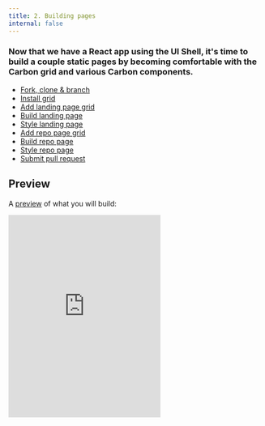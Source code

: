 ```yaml
---
title: 2. Building pages
internal: false
---
```


### Now that we have a React app using the UI Shell, it's time to build a couple static pages by becoming comfortable with the Carbon grid and various Carbon components.

<AnchorLinks>

- [Fork, clone & branch](#fork-clone--branch)
- [Install grid](#install-grid)
- [Add landing page grid](#add-landing-page-grid)
- [Build landing page](#build-landing-page)
- [Style landing page](#style-landing-page)
- [Add repo page grid](#add-repo-page-grid)
- [Build repo page](#build-repo-page)
- [Style repo page](#style-repo-page)
- [Submit pull request](#submit-pull-request)

</AnchorLinks>

## Preview

A [preview](https://react-step-3--carbon-tutorial.netlify.com) of what you will build:

<Row>
  <Column offsetLg="4">
    <iframe
      height="400"
      title="Carbon Tutorial Step 2"
      src="https://react-step-3--carbon-tutorial.netlify.com"
      frameborder="no"
      allowtransparency="true"
      allowfullscreen="true"
      class="bx--iframe bx--iframe--border"
    />
  </Column>
</Row>

## Fork, clone & branch

This tutorial has an accompanying GitHub repository called [carbon-tutorial](https://github.com/carbon-design-system/carbon-tutorial) that we'll use as a starting point for each step. If you haven't forked and cloned that repository yet, and haven't added the upstream remote, go ahead and do so by following the [step 1 instructions](/tutorial/react-step-1#fork-clone--branch).

### Branch

With your repository all set up, let's check out the branch for this tutorial step's starting point.

```bash
$ git fetch upstream
$ git checkout -b react-step-2 upstream/react-step-2
```

_Note: This builds on top of step 1, but be sure to check out the upstream step 2 branch because it includes the static assets required to get through this step._

### Build & start app

Install the app's dependencies (in case you're starting fresh in your current directory and not continuing from the previous step):

```bash
$ yarn
```

Then, start the app:

```bash
$ yarn start
```

You should see something similar to where the [previous step](/tutorial/react-step-1) left off.

### IE11 polyfills

Before we get started with this step, we'll be adding some components that require IE11 polyfills. As shown in the [Carbon React documentation](https://github.com/carbon-design-system/carbon/blob/master/packages/react/.storybook/polyfills.js), go ahead and add these imports to the top of the root `index.js`. They aren't all needed, but we'll add them all to play it safe for the duration of the tutorial.

##### src/index.js

```javascript
import 'core-js/modules/es7.array.includes';
import 'core-js/modules/es6.array.fill';
import 'core-js/modules/es6.string.includes';
import 'core-js/modules/es6.string.trim';
import 'core-js/modules/es7.object.values';
```

_Note: You may be wondering where_ `core-js`_came from because it's not a Carbon package and we haven't explicitly installed it. Run_ `yarn why core-js` _and you'll see there are a number of packages that have brought it in as a dependency._

## Install grid

In our last step we added our styles, component and icon packages. Now that we're building the pages with grid, we need to install one more Carbon package. Stop your development environment (`CTRL-C`) and:

```bash
$ yarn add @carbon/grid
```

In `index.scss`, we need to configure our grid to use 16 columns instead of the default 12 columns. We do this by adding `grid-columns-16: true` in our `$feature-flags`.

##### src/index.scss

```css
$feature-flags: (
  ui-shell: true,
  grid-columns-16: true
);
```

_Note: Like before, the feature flag still needs to come before the Carbon_ `styles.scss` _import._

Run `yarn start` so we can begin building.

## Add landing page grid

Let's add our grid elements to `LandingPage.js`.

In order to use the grid, we need to wrap everything in a `<div className="bx--grid">`. We can continue to make rows by adding a `<div className="bx--row">` inside the grid, as well as make columns within those rows by adding `<div className="bx--col-[breakpoint]-[size]">`.

Our column sizes are specified by the number of columns they'll be spanning. If we use `bx--col-lg-4`, it means it'll span 4 of the 16 columns. If we use `bx--col-lg-8` it means it'll span 8 of the 16 columns, and so on.

We know from our design specs that we'll need three rows. The first row design doesn't appear to need any columns. The second row looks like it has two columns of equal width. The third row looks like it has four columns of equal width.

We'll make rows like so:

##### src/content/LandingPage/LandingPage.js

```javascript
return (
  <div className="bx--grid bx--grid--full-width landing-page">
    <div className="bx--row landing-page__banner">
      <div className="bx--col-lg-16">1</div>
    </div>
    <div className="bx--row landing-page__r2">
      <div className="bx--col-lg-8">1/2</div>
      <div className="bx--col-lg-8">1/2</div>
    </div>
    <div className="bx--row landing-page__r3">
      <div className="bx--col-md-4 bx--col-lg-4">1/4</div>
      <div className="bx--col-md-4 bx--col-lg-4">1/4</div>
      <div className="bx--col-md-4 bx--col-lg-4">1/4</div>
      <div className="bx--col-md-4 bx--col-lg-4">1/4</div>
    </div>
  </div>
);
```

We added a class of `bx--grid--full-width` to the grid container since our rows need to expand the whole page without any margins. We also added some custom classes like `landing-page`, `landing-page__banner`, `landing-page__r2`, etc., which we will use later.

## Build landing page

We'll start adding HTML elements and components by row.

### First row

In our first row we'll need a `BreadCrumb` component. First, let's import the components we need. Because we'll be importing several components for this page, we'll import them directly from the `carbon-components-react` package instead of the direct path for each one.

##### src/content/LandingPage/LandingPage.js

```javascript
import { Breadcrumb, BreadcrumbItem } from 'carbon-components-react';
```

We can now add our component to the first row, along with a header, like so:

##### src/content/LandingPage/LandingPage.js

```html
<div className="bx--row landing-page__banner">
  <div className="bx--col-lg-16">
    <Breadcrumb noTrailingSlash>
      <BreadcrumbItem>
        <a href="/">Getting started</a>
      </BreadcrumbItem>
    </Breadcrumb>
    <h1 className="landing-page__heading">
      Design &amp; build with Carbon
    </h1>
  </div>
</div>
```

You may notice that the styles look off. Don't worry, we'll fix these later.

### Second row

In our second row we'll need `Tabs` and `Button` components. We'll update the `carbon-components-react` import to:

##### src/content/LandingPage/LandingPage.js

```javascript
import {
  Breadcrumb,
  BreadcrumbItem,
  Button,
  Tabs,
  Tab,
} from 'carbon-components-react';
```

Before we can render the tabs, we need to add some props for the component after the import. These example props came from the [React Tabs Story](http://react.carbondesignsystem.com/?selectedKind=Tabs) in Storybook.

##### src/content/LandingPage/LandingPage.js

```javascript
const props = {
  tabs: {
    selected: 0,
    triggerHref: '#',
    role: 'navigation',
  },
  tab: {
    href: '#',
    role: 'presentation',
    tabIndex: 0,
  },
};
```

Modify the second row to use the `Tab` component.

##### src/content/LandingPage/LandingPage.js

```html
<div className="bx--row landing-page__r2">
  <div className="bx--col bx--no-gutter">
    <Tabs {...props.tabs}>
      <Tab {...props.tab} label="About">
        <div className="bx--grid bx--grid--no-gutter bx--grid--full-width">
          <div className="bx--row landing-page__tab-content">
            <div className="bx--col-lg-8">1/2</div>
            <div className="bx--col-lg-8">1/2</div>
          </div>
        </div>
      </Tab>
      <Tab {...props.tab} label="Design">
        <div className="bx--grid bx--grid--no-gutter bx--grid--full-width">
          <div className="bx--row landing-page__tab-content">
            <div className="bx--col-lg-16">
              Rapidly build beautiful and accessible experiences. The Carbon kit
              contains all resources you need to get started.
            </div>
          </div>
        </div>
      </Tab>
      <Tab {...props.tab} label="Develop">
        <div className="bx--grid bx--grid--no-gutter bx--grid--full-width">
          <div className="bx--row landing-page__tab-content">
            <div className="bx--col-lg-16">
              Carbon provides styles and components in Vanilla, React, Angular,
              and Vue for anyone building on the web.
            </div>
          </div>
        </div>
      </Tab>
    </Tabs>
  </div>
</div>
```

Hold up! If you were to run [DAP](https://www.ibm.com/able/dynamic-assessment-plug-in.html) to check for accessibility violations, you'd see `Multiple navigation landmarks must have unique labels specified with aria-label or aria-labelledby` because both the `Breadcrumb` and `Tabs` components use `<nav>` elements. To fix, add `aria-label` to the `Breadcrumb` opening tag:

<!-- prettier-ignore-start -->
```html
<Breadcrumb noTrailingSlash aria-label="Page navigation">
```
<!-- prettier-ignore-end -->

Same goes for the `Tabs` opening tag:

<!-- prettier-ignore-start -->
```html
<Tabs {...props.tabs} aria-label="Tab navigation">
```
<!-- prettier-ignore-end -->

Next, we'll need to add a styling override to move the tabs to the right on large viewports. For that, in `app.scss`, add the breakpoint import at the **top** of the file before we import `_landing-page.scss`.

##### src/app.scss

```scss
@import 'carbon-components/scss/globals/scss/vendor/@carbon/layout/scss/breakpoint.scss';
```

Create a file `_overrides.scss` in `src/content/LandingPage` with this declaration block.

##### src/content/LandingPage/\_overrides.scss

```scss
.landing-page__r2 .bx--tabs__nav {
  right: 0;
}
```

Then in `_landing-page.scss` add this import at the top of the file.

##### src/content/LandingPage/\_landing-page.scss

```scss
@import './overrides.scss';
```

_Note: We don't have to include this in a separate file, but it's nice to keep overrides separate from your application's styling so when migrating to future Carbon versions and if there are breaking changes via different class names, you have a consolidated list of styling declaration blocks to review._

We can now add our images and text for each column in the first `Tab` in `LandingPage.js`.

##### src/content/LandingPage/LandingPage.js

<!-- prettier-ignore-start -->
```html
<Tab {...props.tab} label="About">
  <div className="bx--grid bx--grid--no-gutter bx--grid--full-width">
    <div className="bx--row landing-page__tab-content">
      <div className="bx--col-lg-8">
        <h2 className="landing-page__subheading">
          What is Carbon?
        </h2>
        <p className="landing-page__p">
          Carbon is IBM’s open-source design system for digital
          products and experiences. With the IBM Design Language
          as its foundation, the system consists of working code,
          design tools and resources, human interface guidelines,
          and a vibrant community of contributors.
        </p>
        <Button>Learn more</Button>
      </div>
      <div className="bx--col-lg-8">
        <img
          className="landing-page__illo"
          src={`${process.env.PUBLIC_URL}/tab-illo.png`}
          alt="Carbon illustration"
        />
      </div>
    </div>
  </div>
</Tab>
```
<!-- prettier-ignore-end -->

Now let's set the image size in `_landing-page.scss`:

##### src/content/LandingPage/\_landing-page.scss

```scss
.landing-page__illo {
  max-width: 100%;
}
```

Assuming that the second and third tab would have a similar design, we would set them up in the same way. However, since our design specs don't show those tabs, we'll leave the code as is.

### Third row

The third row will be created in a later tutorial, so we'll just add the headers for now.

##### src/content/LandingPage/LandingPage.js

```html
<div className="bx--row landing-page__r3">
  <div className="bx--col-md-4 bx--col-lg-4">
    <h3 className="landing-page__label">The Principles</h3>
  </div>
  <div className="bx--col-md-4 bx--col-lg-4">Carbon is Open</div>
  <div className="bx--col-md-4 bx--col-lg-4">Carbon is Modular</div>
  <div className="bx--col-md-4 bx--col-lg-4">Carbon is Consistent</div>
</div>
```

## Style landing page

We've added basic layout styles in `_landing-page.scss`, so now let's add type, color and spacing styles to match the design. We'll be using our [spacing tokens](https://www.carbondesignsystem.com/guidelines/spacing). In `app.scss`, add these imports at the **top** of the file so we can use Carbon tokens and typography Sass mixins and functions:

##### src/app.scss

```scss
@import 'carbon-components/scss/globals/scss/typography.scss';
@import 'carbon-components/scss/globals/scss/vars.scss';
```

### Banner

Back to `_landing-page.scss`, we need to add space above the breadcrumb and below the heading. For that, add:

##### src/content/LandingPage/\_landing-page.scss

```scss
.landing-page__banner {
  padding-top: $spacing-05;
  padding-bottom: $spacing-07 * 4;
}
```

Looking at the design, we need a wall-to-well light gray background behind the banner and also behind the third row. This is a great opportunity to use a Sass mixin. We could put this at the top of `_landing-page.scss`, but it's best practice to place mixins in a dedicated file, so create a `_mixins.scss` file in `src/content/LandingPage`.

Add the following in `_mixins.scss`. Per the design we need to use Gray 10 for our banner background color, which can be set with the `$ui-01` [token](https://www.carbondesignsystem.com/guidelines/color/usage). Also, we want the background to extend into the grid's outermost gutters to go the full width of the viewport, so given the DOM structure, we can achieve that by setting the background in an absolutely positioned pseudo element.

##### src/content/LandingPage/\_mixins.scss

```scss
@mixin landing-page-background() {
  background-color: $ui-01;
  position: relative;

  &::before {
    content: '';
    position: absolute;
    left: -$spacing-05;
    top: 0;
    right: -$spacing-05;
    bottom: 0;
    background: $ui-01;
    z-index: -1;
  }
}
```

After you have created `_mixins.scss`, import it at the **top** of `_landing-page.scss`. By now you should have two imports:

##### src/content/LandingPage/\_landing-page.scss

```scss
@import './mixins.scss';
@import './overrides.scss';
```

Now to use the new mixin, update the `.landing-page__banner` declaration block to:

##### src/content/LandingPage/\_landing-page.scss

```scss
.landing-page__banner {
  padding-top: $spacing-05;
  padding-bottom: $spacing-07 * 4;
  @include landing-page-background;
}
```

Next, we'll add the correct header style to our `h1` by including our [type token](https://www.carbondesignsystem.com/guidelines/typography/productive) like so:

##### src/content/LandingPage/\_landing-page.scss

```scss
.landing-page__heading {
  @include type-style('productive-heading-05');
}
```

### Row two

For our second row, we need to fix the tabs positioning to match our design spec, as well as fix our type styles. We'll do this like so:

##### src/content/LandingPage/\_landing-page.scss

```scss
.landing-page__r2 {
  margin-top: rem(-40px);
}

.landing-page__tab-content {
  padding-top: $layout-05;
  padding-bottom: $layout-05;
}

.landing-page__subheading {
  @include type-style('productive-heading-03');
  font-weight: 600;
}

.landing-page__p {
  @include type-style('productive-heading-03');
  margin-top: $spacing-06;
  margin-bottom: $spacing-08;
}
```

_Note: By inspecting the tabs component, you can see that the tab height computes to_ `40px`_. We then used that to create our negative top margin in rem units._

### Row three

Let's also add some styles for the last row, even though that will get used later in the tutorial. You'll notice that we get to re-use the `landing-page-background` mixin that we just created.

##### src/content/LandingPage/\_landing-page.scss

```scss
.landing-page__r3 {
  padding-top: $spacing-08;
  padding-bottom: $spacing-08;
  @include landing-page-background;
}

.landing-page__label {
  @include type-style('heading-01');
}
```

Ta-da! You should see a finished landing page! Now we can move on to the repo page.

## Add repo page grid

Now in our `RepoPage.js` we'll add our grid containers in the `return` section.

##### src/content/RepoPage/RepoPage.js

```javascript
return (
  <div className="bx--grid bx--grid--full-width bx--grid--no-gutter repo-page">
    <div className="bx--row repo-page__r1">
      <div className="bx--col-lg-16">Data table will go here</div>
    </div>
  </div>
);
```

## Build repo page

We currently have `RepoPage.js` that just contains a grid and placeholder content for the time being. In the next tutorial step we're going to be querying an API to populate the `DataTable` component in this page. As a best practice to separate data fetching from the presentation components, go ahead and create a `RepoTable.js` as a sibling to `RepoPage.js` in `src/content/RepoPage`.

### Build data table

First, we'll add our data table by importing a few components in `RepoTable.js`:

##### src/content/RepoPage/RepoTable.js

```javascript
import React from 'react';
import {
  DataTable,
  TableContainer,
  Table,
  TableHead,
  TableRow,
  TableExpandHeader,
  TableHeader,
  TableBody,
  TableExpandRow,
  TableCell,
  TableExpandedRow,
} from 'carbon-components-react';
```

Then, let's create the `RepoTable` component and export it at the very bottom of the page.

##### src/content/RepoPage/RepoTable.js

<!-- prettier-ignore-start -->
```javascript
const RepoTable = ({ rows, headers }) => {
  return (
    <DataTable
      rows={rows}
      headers={headers}
      render={({
        rows,
        headers,
        getHeaderProps,
        getRowProps,
        getTableProps,
      }) => (
        <TableContainer
          title="Carbon Repositories"
          description="A collection of public Carbon repositories.">
          <Table {...getTableProps()}>
            <TableHead>
              <TableRow>
                <TableExpandHeader />
                {headers.map(header => (
                  <TableHeader {...getHeaderProps({ header })}>
                    {header.header}
                  </TableHeader>
                ))}
              </TableRow>
            </TableHead>
            <TableBody>
              {rows.map(row => (
                <React.Fragment key={row.id}>
                  <TableExpandRow {...getRowProps({ row })}>
                    {row.cells.map(cell => (
                      <TableCell key={cell.id}>{cell.value}</TableCell>
                    ))}
                  </TableExpandRow>
                  <TableExpandedRow colSpan={headers.length + 1}>
                    <p>Row description</p>
                  </TableExpandedRow>
                </React.Fragment>
              ))}
            </TableBody>
          </Table>
        </TableContainer>
      )}
    />
  );
};

export default RepoTable;
```
<!-- prettier-ignore-end -->

This component uses two props, `rows` and `headers`, and returns a Carbon `DataTable`. As for where the various `Table*` components came from? The [DataTable story](http://react.carbondesignsystem.com/?selectedKind=DataTable&selectedStory=with%20expansion) in Storybook was used to put together the data table structure.

At this point, return to `RepoPage.js` because now we need to render a static `RepoTable`.

### Render data table

Import `RepoTable` in `RepoPage.js`.

##### src/content/RepoPage/RepoPage.js

```javascript
import RepoTable from './RepoTable';
```

Then below the imports, include the following arrays to pass into the `RepoTable` component. We'll be setting the `rows` array from an API in the next tutorial step, but for now, static example rows will suffice.

##### src/content/RepoPage/RepoPage.js

```javascript
const headers = [
  {
    key: 'name',
    header: 'Name',
  },
  {
    key: 'createdAt',
    header: 'Created',
  },
  {
    key: 'updatedAt',
    header: 'Updated',
  },
  {
    key: 'issueCount',
    header: 'Open Issues',
  },
  {
    key: 'stars',
    header: 'Stars',
  },
  {
    key: 'links',
    header: 'Links',
  },
];

const rows = [
  {
    id: '1',
    name: 'Repo 1',
    createdAt: 'Date',
    updatedAt: 'Date',
    issueCount: '123',
    stars: '456',
    links: 'Links',
  },
  {
    id: '2',
    name: 'Repo 2',
    createdAt: 'Date',
    updatedAt: 'Date',
    issueCount: '123',
    stars: '456',
    links: 'Links',
  },
  {
    id: '3',
    name: 'Repo 3',
    createdAt: 'Date',
    updatedAt: 'Date',
    issueCount: '123',
    stars: '456',
    links: 'Links',
  },
];
```

Lastly in `RepoPage.js`, we need to simply replace `Data table will go here` with:

##### src/content/RepoPage/RepoPage.js

<!-- prettier-ignore-start -->
```html
<RepoTable headers={headers} rows={rows} />
```
<!-- prettier-ignore-end -->

## Style repo page

Our styles for the repo page are mostly fine. We just need to updated a few vertical spacing issues.

In `_repo-page.scss`, add the following styles:

##### src/content/RepoPage/\_repo-page.scss

```scss
.repo-page .bx--row {
  padding-top: $spacing-05;
  padding-bottom: $spacing-05;
}
```

Congratulations! We've now created our static repo page!

## Submit pull request

We're going to submit a pull request to verify completion of this tutorial step and demonstrate a couple related concepts.

### Continuous integration (CI) check

Run the CI check to make sure we're all set to submit a pull request.

```bash
$ yarn ci-check
```

_Note: If the_ `ci-check` _is giving an error, it's likely that some of your source files are not properly formatted. This could happen if your text editor isn't formatting with Prettier on save. To get_ `ci-check` _to pass, run_ `yarn format`_ then re-run_ `yarn ci-check`_._

### Git commit & push

Before we can create a pull request, stage and commit all of your changes:

```bash
$ git add --all && git commit -m "feat(tutorial): complete step 2"
```

Then, push to your repository:

```bash
$ git push origin react-step-2
```

### Pull request (PR)

Finally, visit [carbon-tutorial](https://github.com/carbon-design-system/carbon-tutorial) to "Compare & pull request". In doing so, make sure that you are comparing to `react-step-2` into `base: react-step-2`.

_Note: Expect your tutorial step PRs to be reviewed by the Carbon team but not merged. We'll close your PR so we can keep the repository's remote branches pristine and ready for the next person!_
